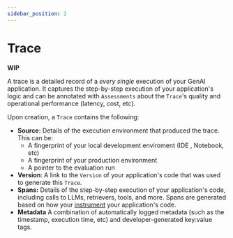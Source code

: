 ```yaml
---
sidebar_position: 2
---
```


# Trace

**WIP**

A trace is a detailed record of a *every single* execution of your GenAI application. It captures the step-by-step execution of your application's logic and can be annotated with `Assessments` about the `Trace`'s quality and operational performance (latency, cost, etc).


Upon creation, a `Trace` contains the following:
- **Source:** Details of the execution environment that produced the trace. This can be:
    - A fingerprint of your local development enviroment (IDE , Notebook, etc)
    - A fingerprint of your production environment
    - A pointer to the evaluation run
- **Version**: A link to the `Version` of your application's code that was used to generate this `Trace`.
- **Spans:** Details of the step-by-step execution of your application's code, including calls to LLMs, retrievers, tools, and more.  Spans are generated based on how your [instrument](#) your application's code.
- **Metadata** A combination of automatically logged metadata (such as the timestamp, execution time, etc) and developer-generated key:value tags.
